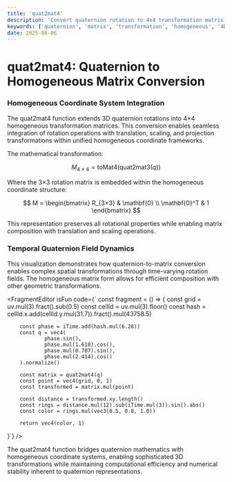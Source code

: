 ```yaml
---
title: 'quat2mat4'
description: 'Convert quaternion rotation to 4x4 transformation matrix for homogeneous coordinate systems'
keywords: ['quaternion', 'matrix', 'transformation', 'homogeneous', '4D mathematics']
date: 2025-08-06
---
```



# quat2mat4: Quaternion to Homogeneous Matrix Conversion

### Homogeneous Coordinate System Integration

The quat2mat4 function extends 3D quaternion rotations into 4×4 homogeneous transformation matrices. This conversion enables seamless integration of rotation operations with translation, scaling, and projection transformations within unified homogeneous coordinate frameworks.

The mathematical transformation:

$$
M_{4×4} = \text{toMat4}(\text{quat2mat3}(q))
$$

Where the 3×3 rotation matrix is embedded within the homogeneous coordinate structure:

$$
M = \begin{bmatrix}
R_{3×3} & \mathbf{0} \\
\mathbf{0}^T & 1
\end{bmatrix}
$$

This representation preserves all rotational properties while enabling matrix composition with translation and scaling operations.

### Temporal Quaternion Field Dynamics

This visualization demonstrates how quaternion-to-matrix conversion enables complex spatial transformations through time-varying rotation fields. The homogeneous matrix form allows for efficient composition with other geometric transformations.

<FragmentEditor
        isFun
        code={`
const fragment = () => {
        const grid = uv.mul(3).fract().sub(0.5)
        const cellId = uv.mul(3).floor()
        const hash = cellId.x.add(cellId.y.mul(31.7)).fract().mul(43758.5)

        const phase = iTime.add(hash.mul(6.28))
        const q = vec4(
                phase.sin(),
                phase.mul(1.618).cos(),
                phase.mul(0.707).sin(),
                phase.mul(2.414).cos()
        ).normalize()

        const matrix = quat2mat4(q)
        const point = vec4(grid, 0, 1)
        const transformed = matrix.mul(point)

        const distance = transformed.xy.length()
        const rings = distance.mul(12).sub(iTime.mul(3)).sin().abs()
        const color = rings.mul(vec3(0.5, 0.8, 1.0))

        return vec4(color, 1)

}`}
/>

The quat2mat4 function bridges quaternion mathematics with homogeneous coordinate systems, enabling sophisticated 3D transformations while maintaining computational efficiency and numerical stability inherent to quaternion representations.
